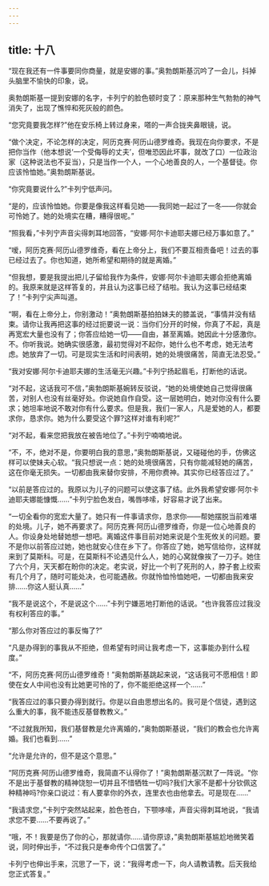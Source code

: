 ```yaml
---
---
---
```

title: 十八
---




“现在我还有一件事要同你商量，就是安娜的事。”奥勃朗斯基沉吟了一会儿，抖掉头脑里不愉快的印象，说。

奥勃朗斯基一提到安娜的名字，卡列宁的脸色顿时变了：原来那种生气勃勃的神气消失了，出现了憔悴和死灰般的颜色。

“您究竟要我怎样?”他在安乐椅上转过身来，嗒的一声合拢夹鼻眼镜，说。

“做个决定，不论怎样的决定，阿历克赛·阿历山德罗维奇。我现在向你要求，不是把你当作（他本想说‘一个受侮辱的丈夫’，但唯恐因此坏事，就改了口）一位政治家（这种说法也不妥当），只是当作一个人，一个心地善良的人，一个基督徒。你应该怜恤她。”奥勃朗斯基说。

“你究竟要说什么?”卡列宁低声问。

“是的，应该怜恤她。你要是像我这样看见她——我同她一起过了一冬——你就会可怜她了。她的处境实在糟，糟得很呢。”

“照我看，”卡列宁声音尖得刺耳地回答，“安娜·阿尔卡迪耶夫娜已经万事如意了。”

“嗳，阿历克赛·阿历山德罗维奇，看在上帝分上，我们不要互相责备吧！过去的事已经过去了。你也知道，她所希望和期待的就是离婚。”

“但我想，要是我提出把儿子留给我作为条件，安娜·阿尔卡迪耶夫娜会拒绝离婚的。我原来就是这样答复的，并且认为这事已经了结啦。我认为这事已经结束了！”卡列宁尖声叫道。

“啊，看在上帝分上，你别激动！”奥勃朗斯基拍拍妹夫的膝盖说，“事情并没有结束。请你让我再把这事的经过扼要说一说：当你们分开的时候，你真了不起，真是再宽宏大量也没有了；你答应给她一切——自由，甚至离婚。她因此十分感激你。不。你听我说。她确实很感激，最初觉得对不起你，她什么也不考虑，她无法考虑。她放弃了一切。可是现实生活和时间表明，她的处境很痛苦，简直无法忍受。”

“我对安娜·阿尔卡迪耶夫娜的生活毫无兴趣。”卡列宁扬起眉毛，打断他的话说。

“对不起，这话我可不信，”奥勃朗斯基婉转反驳说，“她的处境使她自己觉得很痛苦，对别人也没有丝毫好处。你说她自作自受。这一层她明白，她对你没有什么要求；她坦率地说不敢对你有什么要求。但是我，我们一家人，凡是爱她的人，都要求你，恳求你。她为什么要受这个罪?这样对谁有利呢?”

“对不起，看来您把我放在被告地位了。”卡列宁喃喃地说。

“不，不，绝对不是，你要明白我的意思，”奥勃朗斯基说，又碰碰他的手，仿佛这样可以使妹夫心软。“我只想说一点：她的处境很痛苦，只有你能减轻她的痛苦，这在你毫无损失。一切都由我来替你安排，不用你费神。其实你已经答应过了。”

“以前是答应过的。我原以为儿子的问题可以使这事了结。此外我希望安娜·阿尔卡迪耶夫娜能慷慨……”卡列宁脸色发白，嘴唇哆嗦，好容易才说了出来。

“一切全看你的宽宏大量了。她只有一件事请求你，恳求你——帮她摆脱当前难堪的处境。儿子，她不再要求了。阿历克赛·阿历山德罗维奇，你是一位心地善良的人。你设身处地替她想一想吧。离婚这件事目前对她来说是个生死攸关的问题。要不是你以前答应过她，她也就安心住在乡下了。你答应了她，她写信给你，这样就来到了莫斯科。可是，在莫斯科不论遇见什么人，她的心窝就像挨了一刀子。她住了六个月，天天都在盼你的决定。老实说，好比一个判了死刑的人，脖子套上绞索有几个月了，随时可能处决，也可能遇赦。你就怜恤怜恤她吧，一切都由我来安排……你这人挺认真……”

“我不是说这个，不是说这个……”卡列宁嫌恶地打断他的话说。“也许我答应过我没有权利答应的事。”

“那么你对答应过的事反悔了?”

“凡是办得到的事我从不拒绝，但希望有时间让我考虑一下，这事能办到什么程度。”

“不，阿历克赛·阿历山德罗维奇！”奥勃朗斯基跳起来说，“这话我可不愿相信！即使在女人中间也没有比她更可怜的了，你不能拒绝这样一个……”

“我答应过的事只要办得到就行。你是以自由思想出名的。我可是个信徒，遇到这么重大的事，我不能违反基督教教义。”

“不过就我所知，我们基督教是允许离婚的，”奥勃朗斯基说，“我们的教会也允许离婚。我们也看到……”

“允许是允许的，但不是这个意思。”

“阿历克赛·阿历山德罗维奇，我简直不认得你了！”奥勃朗斯基沉默了一阵说。“你不是出于基督教的精神饶恕一切并且不惜牺牲一切吗?我们大家不是都十分钦佩这种精神吗?你亲口说过：有人要拿你的外衣，连里衣也由他拿去。可是现在……”

“我请求您，”卡列宁突然站起来，脸色苍白，下颚哆嗦，声音尖得刺耳地说，“我请求您不要……不要再说了。”

“哦，不！我要是伤了你的心，那就请你……请你原谅，”奥勃朗斯基尴尬地微笑着说，同时伸出手，“不过我只是奉命传个口信罢了。”

卡列宁也伸出手来，沉思了一下，说：“我得考虑一下，向人请教请教。后天我给您正式答复。”